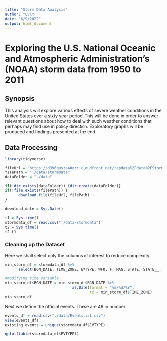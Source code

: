```yaml
---
title: "Storm Data Analysis"
author: "LVK"
date: "6/9/2022"
output: html_document
---
```


# Exploring the U.S. National Oceanic and Atmospheric Administration's (NOAA) storm data from 1950 to 2011

## Synopsis
This analysis will explore various effects of severe weather conditions in the United States over a sixty year period. This will be done in order to answer relevant questions about how to deal with such weather conditions that perhaps may find use in policy direction. Exploratory graphs will be produced and findings presented at the end.


## Data Processing
```r
library(tidyverse)
```


```r

fileUrl = "https://d396qusza40orc.cloudfront.net/repdata%2Fdata%2FStormData.csv.bz2"
filePath = "./data/stormdata"
dataFolder = "./data"

if(!dir.exists(dataFolder)) {dir.create(dataFolder)}
if(!file.exists(filePath)) {
      download.file(fileUrl, filePath)
}

download_date = Sys.Date()
```


``` r
t1 = Sys.time()
stormdata_df = read.csv("./data/stormdata")
t2 = Sys.time()
t2-t1

```

### Cleaning up the Dataset
Here we shall select only the columns of interest to reduce complexity.
``` r
min_storm_df = stormdata_df %>%
      select(BGN_DATE, TIME_ZONE, EVTYPE, WFO, F, MAG, STATE, STATE__, LENGTH, WIDTH)

#modifying time variable
min_storm_df$BGN_DATE = min_storm_df$BGN_DATE %>% 
                              as.Date(format = "%m/%d/%Y", 
                                      tz = min_storm_df$TIME_ZONE)
min_storm_df
```

Next we define the official events. These are 48 in number
``` r
events_df = read.csv("./data/Eventslist.csv")
view(events_df)
existing_events = unique(stormdata_df$EVTYPE)

qplot(table(stormdata_df$EVTYPE))
```

